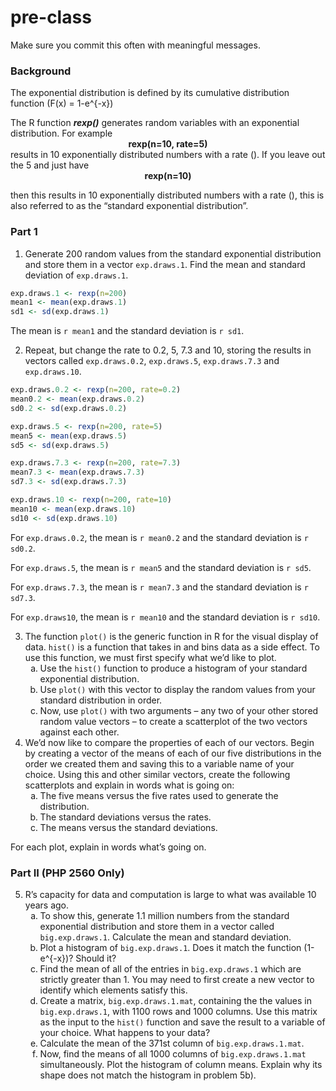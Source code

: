 # pre-class


Make sure you commit this often with meaningful messages. 

### Background

The exponential distribution is defined by its cumulative distribution function
\(F(x) = 1-e^{-\lambda x}\)

The R function ***rexp()*** generates random variables with an exponential distribution. For example 
<center><strong>rexp(n=10, rate=5)</strong> </center>

results in 10 exponentially distributed numbers with a rate \(\lambda=5\). If you leave out the 5 and just have
<center><strong>rexp(n=10) </strong></center>
then this results in 10 exponentially distributed numbers with a rate \(\lambda=1\), this is also referred to as the "standard exponential distribution". 

### Part 1


1. Generate 200 random values from the standard exponential distribution and store them in a vector `exp.draws.1`.  Find the mean and standard deviation of `exp.draws.1`.

```r
exp.draws.1 <- rexp(n=200)
mean1 <- mean(exp.draws.1)
sd1 <- sd(exp.draws.1)
```
The mean is `r mean1` and the standard deviation is `r sd1`.

2. Repeat, but change the rate to 0.2, 5, 7.3 and 10, storing the results in vectors called  `exp.draws.0.2`,  `exp.draws.5`,  `exp.draws.7.3` and  `exp.draws.10`. 

```r
exp.draws.0.2 <- rexp(n=200, rate=0.2)
mean0.2 <- mean(exp.draws.0.2)
sd0.2 <- sd(exp.draws.0.2)

exp.draws.5 <- rexp(n=200, rate=5)
mean5 <- mean(exp.draws.5)
sd5 <- sd(exp.draws.5)

exp.draws.7.3 <- rexp(n=200, rate=7.3)
mean7.3 <- mean(exp.draws.7.3)
sd7.3 <- sd(exp.draws.7.3)

exp.draws.10 <- rexp(n=200, rate=10)
mean10 <- mean(exp.draws.10)
sd10 <- sd(exp.draws.10)
```
For `exp.draws.0.2`, the mean is `r mean0.2` and the standard deviation is `r sd0.2`.

For `exp.draws.5`, the mean is `r mean5` and the standard deviation is `r sd5`.

For `exp.draws.7.3`, the mean is `r mean7.3` and the standard deviation is `r sd7.3`.

For `exp.draws10`, the mean is `r mean10` and the standard deviation is `r sd10`.

3. The function `plot()` is the generic function in R for the visual display of data. `hist()` is a function that takes in and bins data as a side effect. To use this function, we must first specify what we'd like to plot.
    a. Use the `hist()` function to produce a histogram of your standard exponential distribution. 
    b. Use `plot()` with this vector to display the random values from your standard distribution in order.
    c. Now, use `plot()` with two arguments -- any two of your other stored random value vectors -- to create a scatterplot of the two vectors against each other.

4. We'd now like to compare the properties of each of our vectors. Begin by creating a vector of the means of each of our five distributions in the order we created them and saving this to a variable name of your choice. Using this and other similar vectors, create the following scatterplots and explain in words what is going on:
    a. The five means versus the five rates used to generate the distribution.
    b. The standard deviations versus the rates.
    c. The means versus the standard deviations.

For each plot, explain in words what's going on.

### Part II (PHP 2560 Only)


5. R's capacity for data and computation is large to what was available 10 years ago. 
    a. To show this, generate 1.1 million numbers from the standard exponential distribution and store them in a vector called `big.exp.draws.1`. Calculate the mean and standard deviation.
    b. Plot a histogram of `big.exp.draws.1`.  Does it match the function \(1-e^{-x}\)?  Should it? 
    c. Find the mean of all of the entries in `big.exp.draws.1` which are strictly greater than 1. You may need to first create a new vector to identify which elements satisfy this.
    d. Create a matrix, `big.exp.draws.1.mat`, containing the the values in 
`big.exp.draws.1`, with 1100 rows and 1000 columns. Use this matrix as the input to the `hist()` function and save the result to a variable of your choice. What happens to your data?
    e. Calculate the mean of the 371st column of `big.exp.draws.1.mat`.
    f. Now, find the means of all 1000 columns of `big.exp.draws.1.mat` simultaneously. Plot the histogram of column means.  Explain why its shape does not match the histogram in problem 5b).
   
